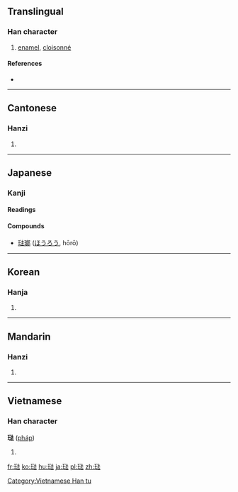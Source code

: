 {{also|珐}}
==Translingual==

===Han character===
{{Han char|rn=96|rad=玉|as=08|sn=12|four=1413<sub>1</sub>|canj=一土水土戈 (MGEGI)}}

# [[enamel]], [[cloisonné]]

====References====
* {{Han ref|kx=0736.081|dkj=21088|hdz=21123.090|uh=743A|ud=29754|bh=B557|bd=46423}}

----

==Cantonese==

===Hanzi===
{{yue-hanzi|jyut=|y=faat3|sim=珐}}

# {{defn|lang=yue|sort=玉08}}

----

==Japanese==

===Kanji===
{{ja-kanji}}

====Readings====
{{ja-readings|on=[[ほう]] (hō)}}

====Compounds====
* [[琺瑯]] ([[ほうろう]], hōrō)

----

==Korean==

===Hanja===
{{ko-hanja|hangeul=법|eumhun=|rv=beop|mr=pŏp|y=pep}}

# {{defn|lang=ko|sort=玉08}}

----

==Mandarin==

===Hanzi===
{{cmn-hanzi|sim=珐|pin=[[fà]] ([[fa4]])|wg=fa<sup>4</sup>}}

# {{defn|lang=cmn|sort=玉08}}

----

==Vietnamese==

===Han character===
'''琺''' ([[pháp]])

# {{defn|lang=vi}}

[[Category:Vietnamese Han tu]]

[[fr:琺]]
[[ko:琺]]
[[hu:琺]]
[[ja:琺]]
[[pl:琺]]
[[zh:琺]]